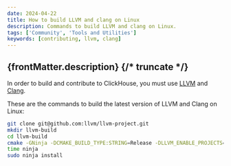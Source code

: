 ```yaml
---
date: 2024-04-22
title: How to build LLVM and clang on Linux
description: Commands to build LLVM and clang on Linux.
tags: ['Community', 'Tools and Utilities']
keywords: [contributing, llvm, clang]
---
```


{frontMatter.description}
{/* truncate */}
---

In order to build and contribute to ClickHouse, you must use [LLVM](https://llvm.org/) and [Clang](https://clang.llvm.org/).

These are the commands to build the latest version of LLVM and Clang on Linux:

```bash
git clone git@github.com:llvm/llvm-project.git
mkdir llvm-build
cd llvm-build
cmake -GNinja -DCMAKE_BUILD_TYPE:STRING=Release -DLLVM_ENABLE_PROJECTS=all -DLLVM_TARGETS_TO_BUILD=all ../llvm-project/llvm
time ninja
sudo ninja install
```

